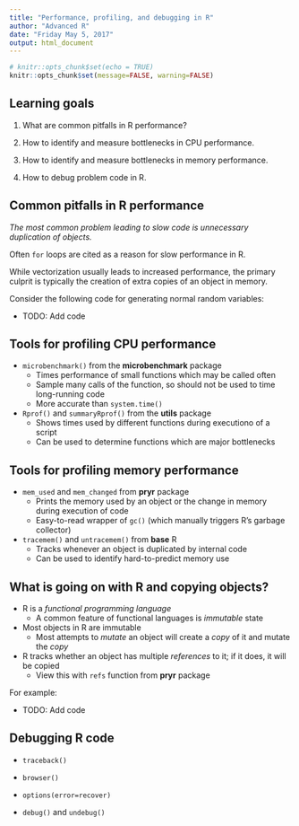 ```yaml
---
title: "Performance, profiling, and debugging in R"
author: "Advanced R"
date: "Friday May 5, 2017"
output: html_document
---
```


```r
# knitr::opts_chunk$set(echo = TRUE)
knitr::opts_chunk$set(message=FALSE, warning=FALSE)
```

## Learning goals

1. What are common pitfalls in R performance?

2. How to identify and measure bottlenecks in CPU performance.

3. How to identify and measure bottlenecks in memory performance.

4. How to debug problem code in R.

## Common pitfalls in R performance

*The most common problem leading to slow code is unnecessary duplication of objects.*

Often `for` loops are cited as a reason for slow performance in R. 

While vectorization usually leads to increased performance, the primary culprit is typically the creation of extra copies of an object in memory.

Consider the following code for generating normal random variables:

- TODO: Add code

## Tools for profiling CPU performance

- `microbenchmark()` from the __microbenchmark__ package
    + Times performance of small functions which may be called often
    + Sample many calls of the function, so should not be used to time long-running code
    + More accurate than `system.time()`

- `Rprof()` and `summaryRprof()` from the __utils__ package
    + Shows times used by different functions during executiono of a script
    + Can be used to determine functions which are major bottlenecks


## Tools for profiling memory performance

- `mem_used` and `mem_changed` from __pryr__ package
    + Prints the memory used by an object or the change in memory during execution of code
    + Easy-to-read wrapper of `gc()` (which manually triggers R's garbage collector)

- `tracemem()` and `untracemem()` from __base__ R
    + Tracks whenever an object is duplicated by internal code
    + Can be used to identify hard-to-predict memory use

## What is going on with R and copying objects?

- R is a *functional programming language*
    + A common feature of functional languages is *immutable* state

- Most objects in R are immutable
    + Most attempts to *mutate* an object will create a *copy* of it and mutate the *copy*
    
- R tracks whether an object has multiple *references* to it; if it does, it will be copied
    + View this with `refs` function from __pryr__ package

For example:

- TODO: Add code

## Debugging R code

- `traceback()`

- `browser()`

- `options(error=recover)`

- `debug()` and `undebug()`




